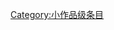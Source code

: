 {{catmore1|[[Wikipedia:動畫專題|Wikipedia:動畫專題]]}}

{{Articles by Quality|topic=動畫|project=動畫|format=TOC}}

{{Wikipedia category}}

{{emptycat}}

[[Category:小作品级条目|Category:小作品级条目]]